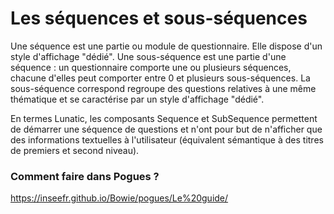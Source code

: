 # Les séquences et sous-séquences

Une séquence est une partie ou module de questionnaire. Elle dispose d'un style d'affichage "dédié".
Une sous-séquence est une partie d'une séquence : un questionnaire comporte une ou plusieurs séquences, chacune d'elles peut comporter entre 0 et plusieurs sous-séquences.
La sous-séquence correspond regroupe des questions relatives à une même thématique et se caractérise par un style d'affichage "dédié".

En termes Lunatic, les composants Sequence et SubSequence permettent de démarrer une séquence de questions et n'ont pour but de n'afficher que des informations textuelles à l'utilisateur (équivalent sémantique à des titres de premiers et second niveau).

### Comment faire dans Pogues ?

https://inseefr.github.io/Bowie/pogues/Le%20guide/
